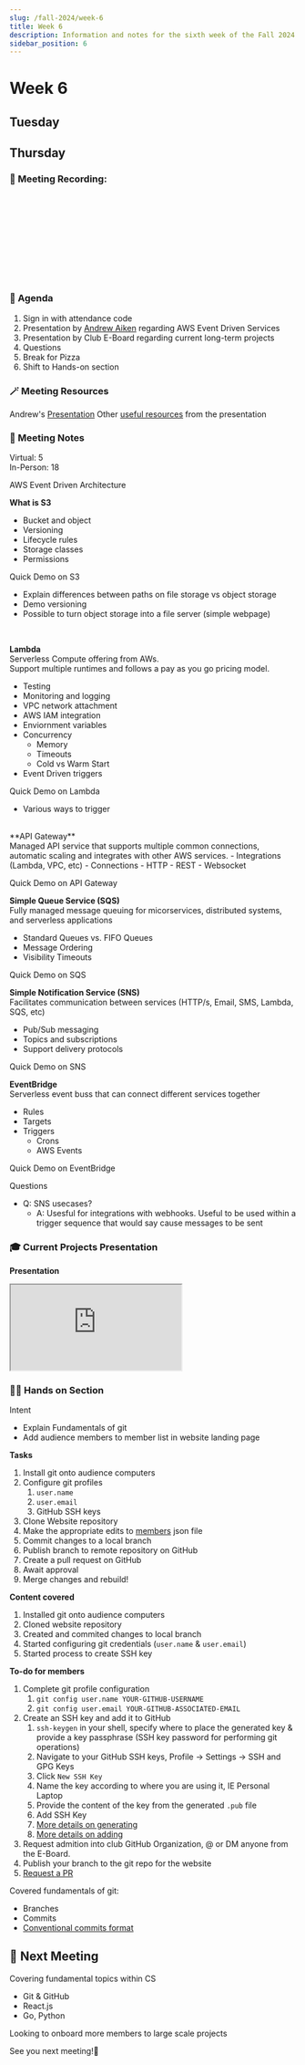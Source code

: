 ```yaml
---
slug: /fall-2024/week-6
title: Week 6
description: Information and notes for the sixth week of the Fall 2024 semester for the UMass Lowell Cloud Computing Club.
sidebar_position: 6
---
```


# Week 6

## Tuesday

## Thursday
### 🎥 Meeting Recording:
<div class="iframe-container">
    <iframe 
        src="" 
        title="Fall 2024 Week 6" 
        frameborder="0" 
        allow="accelerometer; autoplay; clipboard-write; encrypted-media; gyroscope; picture-in-picture; web-share" 
        referrerpolicy="strict-origin-when-cross-origin" 
        allowfullscreen
        class="responsive-iframe"
        style={{
            borderRadius: '16px'
        }}
    >
    </iframe>
</div>


### 🚩 Agenda
1. Sign in with attendance code
2. Presentation by [Andrew Aiken](https://github.com/andrew-aiken) regarding AWS Event Driven Services
3. Presentation by Club E-Board regarding current long-term projects 
4. Questions
5. Break for Pizza
6. Shift to Hands-on section

### 🪄 Meeting Resources
Andrew's [Presentation](https://github.com/andrew-aiken/website-ref/blob/main/aws_eventdriven/aws-event-driven.pdf)
Other [useful resources](https://github.com/andrew-aiken/website-ref/tree/main/aws_eventdriven) from the presentation

### 📓 Meeting Notes
Virtual: 5<br/>
In-Person: 18<br/>

AWS Event Driven Architecture

**What is S3** <br/>
- Bucket and object
- Versioning
- Lifecycle rules
- Storage classes
- Permissions

Quick Demo on S3
- Explain differences between paths on file storage vs object storage
- Demo versioning
- Possible to turn object storage into a file server (simple webpage)
<br/>

**Lambda** <br/>
Serverless Compute offering from AWs. <br/>
Support multiple runtimes and follows a pay as you go pricing model.
- Testing 
- Monitoring and logging
- VPC network attachment
- AWS IAM integration
- Enviornment variables
- Concurrency
    - Memory
    - Timeouts
    - Cold vs Warm Start
- Event Driven triggers

Quick Demo on Lambda
- Various ways to trigger
<br/>
**API Gateway**<br/>
Managed API service that supports multiple common connections, automatic scaling and integrates with other AWS services.
- Integrations (Lambda, VPC, etc)
- Connections
    - HTTP
    - REST
    - Websocket

Quick Demo on API Gateway

**Simple Queue Service (SQS)**<br/>
Fully managed message queuing for micorservices, distributed systems, and serverless applications
- Standard Queues vs. FIFO Queues
- Message Ordering
- Visibility Timeouts

Quick Demo on SQS

**Simple Notification Service (SNS)**<br/>
Facilitates communication between services (HTTP/s, Email, SMS, Lambda, SQS, etc)
- Pub/Sub messaging
- Topics and subscriptions
- Support delivery protocols

Quick Demo on SNS

**EventBridge**<br/>
Serverless event buss that can connect different services together
- Rules
- Targets
- Triggers
    - Crons
    - AWS Events

Quick Demo on EventBridge

Questions <br/>
- Q: SNS usecases?
    - A: Usesful for integrations with webhooks. Useful to be used within a trigger sequence that would say cause messages to be sent 

### 🎓 Current Projects Presentation
**Presentation**
<iframe src="https://studentuml.sharepoint.com/sites/UMLCloudComputingClub/_layouts/15/Doc.aspx?sourcedoc={f20302e3-9f15-4da7-aa7f-1213ef3cfbca}&amp;action=embedview&amp;wdAr=1.7777777777777777&amp;wdEaaCheck=0" 
    style={{ width: '693px', height: '476px', frameBorder: 0, borderRadius: '16px'}}>
</iframe>

### 🧑‍💻 Hands on Section
Intent
- Explain Fundamentals of git
- Add audience members to member list in website landing page 

**Tasks**
1. Install git onto audience computers
2. Configure git profiles
    1. `user.name`
    2. `user.email`
    3. GitHub SSH keys 
3. Clone Website repository
4. Make the appropriate edits to [members](https://github.com/UMLCloudComputing/UMLCloudComputing.github.io/blob/main/static/meta_data/members_meta/members.json) json file
5. Commit changes to a local branch
6. Publish branch to remote repository on GitHub
7. Create a pull request on GitHub
8. Await approval
9. Merge changes and rebuild!

**Content covered**
1. Installed git onto audience computers
2. Cloned website repository
3. Created and commited changes to local branch
4. Started configuring git credentials (`user.name` & `user.email`)
5. Started process to create SSH key

**To-do for members**
1. Complete git profile configuration
    1. `git config user.name YOUR-GITHUB-USERNAME`
    2. `git config user.email YOUR-GITHUB-ASSOCIATED-EMAIL`
2. Create an SSH key and add it to GitHub
    1. `ssh-keygen` in your shell, specify where to place the generated key & provide a key passphrase (SSH key password for performing git operations)
    2. Navigate to your GitHub SSH keys, Profile -> Settings -> SSH and GPG Keys
    3. Click `New SSH Key`
    4. Name the key according to where you are using it, IE Personal Laptop
    5. Provide the content of the key from the generated `.pub` file
    6. Add SSH Key
    7. [More details on generating](https://docs.github.com/en/authentication/connecting-to-github-with-ssh/generating-a-new-ssh-key-and-adding-it-to-the-ssh-agent)
    8. [More details on adding](https://docs.github.com/en/authentication/connecting-to-github-with-ssh/adding-a-new-ssh-key-to-your-github-account)
3. Request admition into club GitHub Organization, @ or DM anyone from the E-Board.  
4. Publish your branch to the git repo for the website
5. [Request a PR](https://docs.github.com/en/pull-requests/collaborating-with-pull-requests/proposing-changes-to-your-work-with-pull-requests/creating-a-pull-request)


Covered fundamentals of git:
- Branches
- Commits
- [Conventional commits format](https://www.conventionalcommits.org/en/v1.0.0/)

## 🚀 Next Meeting
Covering fundamental topics within CS
- Git & GitHub
- React.js
- Go, Python 

Looking to onboard more members to large scale projects

See you next meeting!👋
